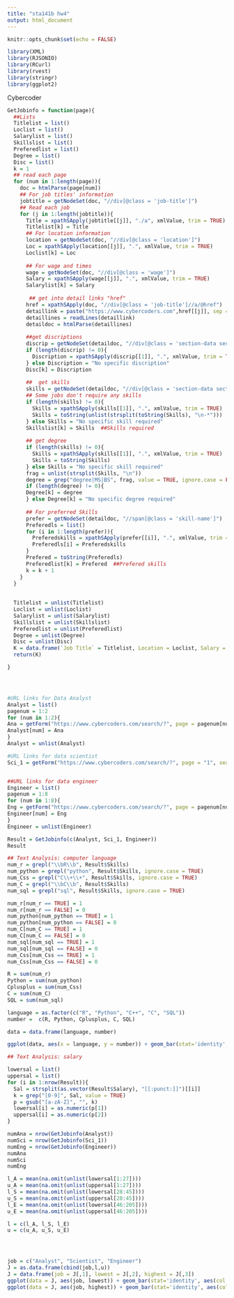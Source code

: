 ```yaml
---
title: "sta141b hw4"
output: html_document
---
```


```r
knitr::opts_chunk$set(echo = FALSE)
```

```r
library(XML)
library(RJSONIO)
library(RCurl)
library(rvest)
library(stringr)
library(ggplot2)
```
Cybercoder
```r
GetJobinfo = function(page){
  ##Lists
  Titlelist = list()
  Loclist = list()
  Salarylist = list()
  Skillslist = list()
  Preferedlist = list()
  Degree = list()
  Disc = list()
  k = 1
  ## read each page
  for (num in 1:length(page)){
    doc = htmlParse(page[num])
    ## For job titles' information
    jobtitle = getNodeSet(doc, "//div[@class = 'job-title']")
    ## Read each job
    for (j in 1:length(jobtitle)){
      Title = xpathSApply(jobtitle[[j]], "./a", xmlValue, trim = TRUE)
      Titlelist[k] = Title
      ## For location information
      location = getNodeSet(doc, "//div[@class = 'location']")
      Loc = xpathSApply(location[[j]], ".", xmlValue, trim = TRUE)
      Loclist[k] = Loc
      
      ## For wage and times
      wage = getNodeSet(doc, "//div[@class = 'wage']")
      Salary = xpathSApply(wage[[j]], ".", xmlValue, trim = TRUE)
      Salarylist[k] = Salary
     
       ## get into detail links "href"
      href = xpathSApply(doc, "//div[@class = 'job-title']//a/@href")
      detaillink = paste("https://www.cybercoders.com",href[[j]], sep = "")
      detaillines = readLines(detaillink)
      detaildoc = htmlParse(detaillines)
      
      ##get discriptions
      discrip = getNodeSet(detaildoc, "//div[@class = 'section-data section-data-title'][@data-section = 5]")
      if (length(discrip) != 0){
        Discription = xpathSApply(discrip[[1]], ".", xmlValue, trim = TRUE)
      } else Discription = "No specific discription"
      Disc[k] = Discription
     
      ##  get skills
      skills = getNodeSet(detaildoc, "//div[@class = 'section-data section-data-title'][@data-section = 7]")
      ## Some jobs don't require any skills
      if (length(skills) != 0){
        Skills = xpathSApply(skills[[1]], ".", xmlValue, trim = TRUE)
        Skills = toString(unlist(strsplit(toString(Skills), "\n-*")))
      } else Skills = "No specific skill required"
      Skillslist[k] = Skills  ##Skills required
      
      ## get degree
      if (length(skills) != 0){
        Skills = xpathSApply(skills[[1]], ".", xmlValue, trim = TRUE)
        Skills = toString(Skills)
      } else Skills = "No specific skill required"
      frag = unlist(strsplit(Skills, "\n"))
      degree = grep("degree|MS|BS", frag, value = TRUE, ignore.case = FALSE)
      if (length(degree) != 0){
      Degree[k] = degree
      } else Degree[k] = "No specific degree required"
      
      ## For preferred Skills
      prefer = getNodeSet(detaildoc, "//span[@class = 'skill-name']")
      Preferedls = list()
      for (i in 1:length(prefer)){
        Preferedskills = xpathSApply(prefer[[i]], ".", xmlValue, trim = TRUE)
        Preferedls[i] = Preferedskills
      }
      Prefered = toString(Preferedls)
      Preferedlist[k] = Prefered  ##Prefered skills
      k = k + 1
    }
  }
  
  
  Titlelist = unlist(Titlelist)
  Loclist = unlist(Loclist)
  Salarylist = unlist(Salarylist)
  Skillslist = unlist(Skillslist)
  Preferedlist = unlist(Preferedlist)
  Degree = unlist(Degree)
  Disc = unlist(Disc)
  K = data.frame(`Job Title` = Titlelist, Location = Loclist, Salary = Salarylist, Discription = Disc, Skills = Skillslist, Degree, `Preferred skills` = Preferedlist)
  return(K)

}




#URL links for Data Analyst
Analyst = list()
pagenum = 1:2
for (num in 1:2){
Ana = getForm("https://www.cybercoders.com/search/?", page = pagenum[num], searchterms = "Data Analyst", searchlocation = "", newsearch = "true", originalsearch = "true", sorttype = "")
Analyst[num] = Ana
}
Analyst = unlist(Analyst)

#URL links for data scientist
Sci_1 = getForm("https://www.cybercoders.com/search/?", page = "1", searchterms = "data scientist", searchlocation = "", newsearch = "true", originalsearch = "true", sorttype = "")


##URL links for data engineer
Engineer = list()
pagenum = 1:8
for (num in 1:8){
Eng = getForm("https://www.cybercoders.com/search/?", page = pagenum[num], searchterms = "Data%20Engineer", searchlocation = "", newsearch = "true", originalsearch = "true", sorttype = "")
Engineer[num] = Eng
}
Engineer = unlist(Engineer)

Result = GetJobinfo(c(Analyst, Sci_1, Engineer))
Result

## Text Analysis: computer language
num_r = grepl("\\bR\\b", Result$Skills)
num_python = grepl("python", Result$Skills, ignore.case = TRUE)
num_Css = grepl("C\\+\\+", Result$Skills, ignore.case = TRUE)
num_C = grepl("\\bC\\b", Result$Skills)
num_sql = grepl("sql", Result$Skills, ignore.case = TRUE)

num_r[num_r == TRUE] = 1
num_r[num_r == FALSE] = 0
num_python[num_python == TRUE] = 1
num_python[num_python == FALSE] = 0
num_C[num_C == TRUE] = 1
num_C[num_C == FALSE] = 0
num_sql[num_sql == TRUE] = 1
num_sql[num_sql == FALSE] = 0
num_Css[num_Css == TRUE] = 1
num_Css[num_Css == FALSE] = 0

R = sum(num_r)
Python = sum(num_python)
Cplusplus = sum(num_Css)
C = sum(num_C)
SQL = sum(num_sql)

language = as.factor(c("R", "Python", "C++", "C", "SQL"))
number =  c(R, Python, Cplusplus, C, SQL)

data = data.frame(language, number)

ggplot(data, aes(x = language, y = number)) + geom_bar(stat='identity', aes(col = language, fill = language))

## Text Analysis: salary

lowersal = list()
uppersal = list()
for (i in 1:nrow(Result)){
  Sal = strsplit(as.vector(Result$Salary), "[[:punct:]]")[[i]]
  k = grep("[0-9]", Sal, value = TRUE)
  p = gsub("[a-zA-Z]", "", k)
  lowersal[i] = as.numeric(p[1])
  uppersal[i] = as.numeric(p[2])
}

numAna = nrow(GetJobinfo(Analyst))
numSci = nrow(GetJobinfo(Sci_1))
numEng = nrow(GetJobinfo(Engineer))
numAna
numSci
numEng

l_A = mean(na.omit(unlist(lowersal[1:27])))
u_A = mean(na.omit(unlist(uppersal[1:27])))
l_S = mean(na.omit(unlist(lowersal[28:45])))
u_S = mean(na.omit(unlist(uppersal[28:45])))
l_E = mean(na.omit(unlist(lowersal[46:205])))
u_E = mean(na.omit(unlist(uppersal[46:205])))

l = c(l_A, l_S, l_E)
u = c(u_A, u_S, u_E)




job = c("Analyst", "Scientist", "Engineer")
J = as.data.frame(cbind(job,l,u))
J = data.frame(job = J[,1], lowest = J[,2], highest = J[,3])
ggplot(data = J, aes(job, lowest)) + geom_bar(stat='identity', aes(col = job, fill = job))
ggplot(data = J, aes(job, highest)) + geom_bar(stat='identity', aes(col = job, fill = job))

```


